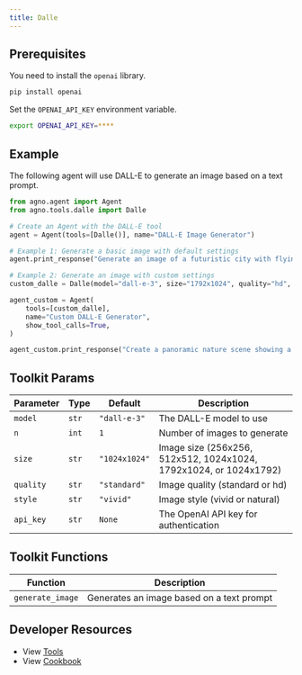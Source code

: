 ```yaml
---
title: Dalle
---
```


## Prerequisites

You need to install the `openai` library.

```bash
pip install openai
```

Set the `OPENAI_API_KEY` environment variable.

```bash
export OPENAI_API_KEY=****
```

## Example

The following agent will use DALL-E to generate an image based on a text prompt.

```python cookbook/agent_concepts/tools/dalle_tools.py
from agno.agent import Agent
from agno.tools.dalle import Dalle

# Create an Agent with the DALL-E tool
agent = Agent(tools=[Dalle()], name="DALL-E Image Generator")

# Example 1: Generate a basic image with default settings
agent.print_response("Generate an image of a futuristic city with flying cars and tall skyscrapers", markdown=True)

# Example 2: Generate an image with custom settings
custom_dalle = Dalle(model="dall-e-3", size="1792x1024", quality="hd", style="natural")

agent_custom = Agent(
    tools=[custom_dalle],
    name="Custom DALL-E Generator",
    show_tool_calls=True,
)

agent_custom.print_response("Create a panoramic nature scene showing a peaceful mountain lake at sunset", markdown=True)
```

## Toolkit Params

| Parameter | Type  | Default       | Description                                                       |
| --------- | ----- | ------------- | ----------------------------------------------------------------- |
| `model`   | `str` | `"dall-e-3"`  | The DALL-E model to use                                           |
| `n`       | `int` | `1`           | Number of images to generate                                      |
| `size`    | `str` | `"1024x1024"` | Image size (256x256, 512x512, 1024x1024, 1792x1024, or 1024x1792) |
| `quality` | `str` | `"standard"`  | Image quality (standard or hd)                                    |
| `style`   | `str` | `"vivid"`     | Image style (vivid or natural)                                    |
| `api_key` | `str` | `None`        | The OpenAI API key for authentication                             |

## Toolkit Functions

| Function         | Description                               |
| ---------------- | ----------------------------------------- |
| `generate_image` | Generates an image based on a text prompt |

## Developer Resources

- View [Tools](https://github.com/phidatahq/agno/blob/main/libs/agno/agno/tools/dalle.py)
- View [Cookbook](https://github.com/phidatahq/agno/blob/main/cookbook/agent_concepts/tools/dalle_tools.py)
